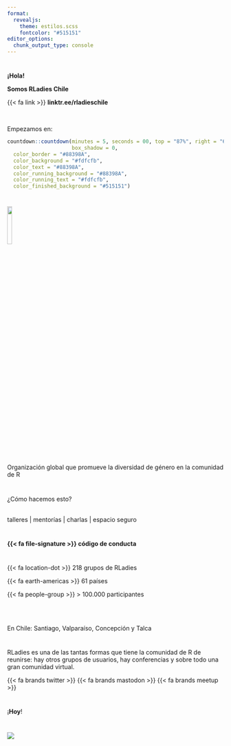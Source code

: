 ```yaml
---
format: 
  revealjs:
    theme: estilos.scss
    fontcolor: "#515151"
editor_options: 
  chunk_output_type: console
---
```




# {background-color="#88398A" data-menu-title="Portada"}

[**¡Hola!**]{.ultra-grande}

[**Somos RLadies Chile**]{.mas-grande}



[{{< fa link >}} **linktr.ee/rladieschile**]{.mediano}

<br/>

Empezamos en:

```r
countdown::countdown(minutes = 5, seconds = 00, top = "87%", right = "69%", font_size = "2em",
                     box_shadow = 0, 
  color_border = "#88398A",
  color_background = "#fdfcfb",
  color_text = "#88398A",
  color_running_background = "#88398A",
  color_running_text = "#fdfcfb",
  color_finished_background = "#515151")
```


# {.centrado}

![](img/hex-logo.png){width="15%"}

[Organización global que promueve la diversidad de género en la comunidad de R]{.mediano}

# {background-color="#88398A" .mas-grande .centrado}

¿Cómo hacemos esto?
<br/>
<br/>

::: {.r-fit-text}
talleres \| mentorías \| charlas \| espacio seguro
:::

# {background-color="#88398A"}

::: {.r-fit-text}
**{{< fa file-signature >}} código de conducta**
:::

# {background-color="#88398A"}

::: {.mas-grande}
{{< fa  location-dot >}} 218 grupos de RLadies

{{< fa  earth-americas >}} 61 países

{{< fa people-group >}} \> 100.000 participantes
:::
<br/>
<br/>

::: {.mediano}
En Chile: Santiago, Valparaíso, Concepción y Talca
:::

# {.mediano .centrado}

RLadies es una de las tantas formas que tiene la comunidad de R de reunirse: hay otros grupos de usuarios, hay conferencias y sobre todo una gran comunidad virtual.

::: {.ultra-grande}
{{< fa brands twitter >}} {{< fa brands mastodon >}} {{< fa brands meetup >}}
:::

# {background-color="#FFFFFF" .centrado}

[¡**Hoy**!]{.ultra-grande}

# {background-color="#16142a"}


![](img/introduccion-tidyverse.png)

